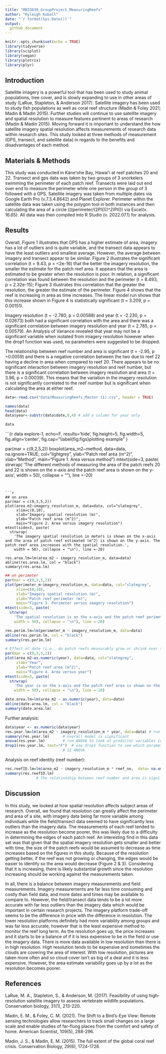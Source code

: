 ```yaml
---
title: "MBIO630_GroupProject_MeasuringReefs"
author: "Kyleigh Kuball"
date: "`r format(Sys.Date())`" 
output: 
  github_document
---
```


```r
knitr::opts_chunk$set(echo = TRUE)
library(tidyverse)
library(sciplot)
library(vegan)
library(plotrix)
library(plyr)
```

## Introduction 

Satellite imagery is a powerful tool that has been used to study animal populations, tree cover, and is slowly expanding to use in other areas of study (LaRue, Stapleton, & Anderson 2017). Satellite imagery has been used to study fish populations as well as coral reef structure (Madin & Foley 2021; Madin & Madin 2015). Further studies will continue to use satellite imagery and spatial resolution to measure features pertinent to areas of research (Madin & Madin 2015). Moving forward it is important to understand the how satellite imagery spatial resolution affects measurements of research data within research sites. This study looked at three methods of measurement (GPS, transect, and satellite data) in regards to the benefits and disadvantages of each method. 

## Materials & Methods

This study was conducted in Kāneʻohe Bay, Hawaiʻi at reef patches 20 and 22. Transect and gps data was taken by two groups of 3 snorkelers swimming the perimeter of each patch reef. Transects were laid out end over end to measure the perimeter while one person in the group of 3 followed with a GPS. Satellite imagery was taken from multiple dates via Google Earth Pro (v.7.3.4.8642) and Planet Explorer. Perimeter within the satellite data was taken using the polygon tool in both instances and then calculating the area of a circle (((perimeter/(2*PI()))^2)*PI()) via Excel(v. 16.65). All data was then compiled into R Studio (v. 2022.07.1) for analysis. 

## Results

Overall, Figure 1 illustrates that GPS has a higher estimate of area, imagery has a lot of outliers and is quite variable, and the transect data appears to have the least outliers and smallest average. However, the average between imagery and transect appear to be similar. Figure 2 illustrates the significant correlation (t = 9.43, p = <2e-16) that the better the imagery resolution, the smaller the estimate for the patch reef area. It appears that the area is estimated to be greater when the resolution is poor. In relation, a significant correlation was found between the resolution and the perimeter (t = 8.493, p = 2.32e-15); Figure 3 illustrates this correlation that the greater the resolution, the greater the estimate of the perimeter. Figure 4 shows that the reef is increasing in area as time increases. The linear model run shows that this increase shown in Figure 4 is statistically significant (t = 3.209, p = 0.00151).

Imagery resolution (t = -2.780, p = 0.00588) and year (t = -2.230, p = 0.02673) both had a significant correlation with the area and there was a significant correlation between imagery resolution and year (t = 2.785, p = 0.00579). An Analysis of Variance revealed that year may not be a significant variable when isolated from imagery resolution however when the drop1 function was used, no parameters were suggested to be dropped. 

The relationship between reef number and area is significant (t = -2.95, p =0.0059) and there is a negative correlation between the two due to reef 22 having a decline in area when compared to reef 20. There appears to be no significant interaction between imagery resolution and reef number, but there is a significant correlation between imagery resolution and area (t = 3.96, p = 0.00039). This means that the variation in the imagery resolution is not significantly correlated to the reef number but is significant when calculating the area at either reef. 

```r

data<-read.csv("data/MeasuringReefs_Master (1).csv", header = TRUE)

names(data)
head(data)
data$year<-substr(data$date,0,4) # add a column for year only

data
```


```{r data explore-1, echo=F, results='hide', fig.height=5, fig.width=5, fig.align='center', fig.cap="\\label{fig:figs}plotting example" }

par(mar = c(9,2,5,2))
boxplot(area_m2~method, data=data, na.ignore=TRUE, col="lightgrey",
     ylab="Patch reef area (m^2)", 
     xlab="Method",
     main="Figure 1. Area versus method")
mtext(side=3, paste(
  strwrap(
    'The different methods of measuring the area of the patch reefs  20 and 22 is shown on the x-axis and the patch reef area is shown on the y-axis',
    width = 50), collapse = "\n"), line =-20)
```


```r
## on area
par(mar = c(9,3,5,2))
plot(area_m2~imagery_resolution_m, data=data, col="slategrey",
     xlim=c(0,10),
     xlab="Imagery spatial resolution (m)", 
     ylab="Patch reef area (m^2)",
     main="Figure 2. Area versus imagery resolution")
mtext(side=3, paste(
  strwrap(
    'The imagery spatial resolution in meters is shown on the x-axis and the area of patch reef estimated (m^2) is shown on the y-axis. The patch reef area increases with the spatial resolution.',
    width = 50), collapse = "\n"), line =-20)     

res.area.lm=lm(area_m2 ~ imagery_resolution_m, data=data)
abline(res.area.lm, col = "black")
summary(res.area.lm)
```

```r
## on perimeter
par(mar = c(9,3,5,2))
plot(perimeter_m~imagery_resolution_m, data=data, col="slategrey",
     xlim=c(0,10),
     xlab="Imagery spatial resolution (m)", 
     ylab="Patch reef perimeter (m)", 
     main="Figure 3. Perimeter versus imagery resolution")
mtext(side=3, paste(
  strwrap(
    'The spatial resolution is on the x-axis and the patch reef perimeter on the y-axis. Similar to Figure 2, as the spatial resolution increases so does the estimate of the patch reef area.',
    width = 50), collapse = "\n"), line =-20) 

res.perim.lm=lm(perimeter_m ~ imagery_resolution_m, data=data)
abline(res.perim.lm, col = "black")
summary(res.perim.lm)
```

```r
# Effect of date (i.e., do patch reefs measurably grow or shrink over time?)
par(mar = c(9,3,5,2))
plot(area_m2~as.numeric(year), data=data, col="slategrey",
     xlab="Year", 
     ylab="Patch reef area (m^2)", 
     main="Figure 4. Area versus year")
mtext(side=3, paste(
  strwrap(
    'The year is on the x-axis and the patch reef area is shown on the y-axis. As the time in years increases, so does the patch reef area.',
    width = 50), collapse = "\n"), line =-20) 

date.area.lm=lm(area_m2 ~ as.numeric(year), data=data)
abline(date.area.lm, col = "black")
summary(date.area.lm)

```



Further analysis:

```r

data$year <- as.numeric(data$year) 
res.year.lm=lm(area_m2 ~ imagery_resolution_m * year, data=data) # run interaction model
summary(res.year.lm)      # overall model is significant
anova(res.year.lm)        # run ANOVA to look at predictor variables in isolation
drop1(res.year.lm, test="F")  # use drop1 function to see which parameter can be dropped (test="F" adds type 
                          # II ANOVA

```

Analysis on reef identity (reef number):

```r

res.reefID.lm=lm(area_m2 ~ imagery_resolution_m * reef_no,  data= na.omit(data) )
summary(res.reefID.lm)  
              # The relationship between reef number and area is significant (t = -2.95, p =0.0059). There is a negative correlation between the two meaning that reef 22 likely has a decline in area when compared to reef 20.  There appears to be no significant interaction between imagery resolution and reef number, but there is a significant correlation between imagery resolution and area (t = 3.96, p = 0.00039). This means that the variation in the imagery resolution is not significantly correlated to the reef number but is significant when calculating the area at either reef. 

```

    
## Discussion

In this study, we looked at how spatial resolution affects subject areas of research. Overall, we found that resolution can greatly affect the perimeter and area of a site, with imagery data being far more variable among individuals while the field/transect data seemed to have significantly less outliers than the imagery data. The measurements of each reef tended to increase as the resolution become poorer, this was likely due to a difficulty in determining the edges of each patch reef. An interesting find in this data set was that given that the spatial imagery resolution gets smaller and better with time, the size of the patch reefs would be assumed to decrease as time increases based on the figures in this study. Because of the resolution getting better, if the reef was not growing or changing, the edges would be easier to identify so the area would decrease (Figure 2 & 3). Considering that it is increasing, there is likely substantial growth since the resolution increasing should be working against the measurements taken. 

In all, there is a balance between imagery measurements and field measurements. Imagery measurements are far less time consuming and costly than field data, and more dates and times may be available to compare to. However, the field/transect data tends to be a lot more accurate with far less outliers than the imagery data which would be important in certain research projects. The imagery platform trade-off seems to be the difference in price with the difference in resolution. The lower resolution platforms definitely had more variability among groups and was far less accurate, however that is the least expensive method to monitor the reef long term. As the resolution goes up, the price increases and it starts to be a balance of if it is less expensive to be in the field or use the imagery data. There is more data available in low resolution than there is in high resolution. High resolution tends to be expensive and sometimes the clouds are covering the area of interest. With low resolution, pictures are taken more often and so cloud cover isn't as big of a deal and it is less expensive. However, the area estimate variability goes up by a lot as the resolution becomes poorer. 

## References

LaRue, M. A., Stapleton, S., & Anderson, M. (2017). Feasibility of using high‐resolution satellite imagery to assess vertebrate wildlife populations. Conservation biology, 31(1), 213-220.

Madin, E. M., & Foley, C. M. (2021). The Shift to a Bird's-Eye View: Remote sensing technologies allow researchers to track small changes on a large scale and enable studies of far-flung places from the comfort and safety of home. American Scientist, 109(5), 288-296.

Madin, J. S., & Madin, E. M. (2015). The full extent of the global coral reef crisis. Conservation Biology, 29(6), 1724-1726.
